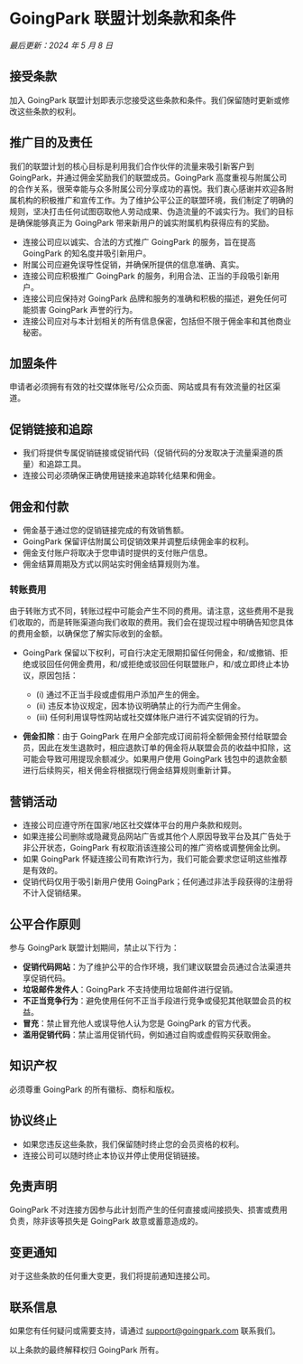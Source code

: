 # GoingPark 联盟计划条款和条件
*最后更新：2024 年 5 月 8 日*

## 接受条款
加入 GoingPark 联盟计划即表示您接受这些条款和条件。我们保留随时更新或修改这些条款的权利。

## 推广目的及责任
我们的联盟计划的核心目标是利用我们合作伙伴的流量来吸引新客户到 GoingPark，并通过佣金奖励我们的联盟成员。GoingPark 高度重视与附属公司的合作关系，很荣幸能与众多附属公司分享成功的喜悦。我们衷心感谢并欢迎各附属机构的积极推广和宣传工作。为了维护公平公正的联盟环境，我们制定了明确的规则，坚决打击任何试图窃取他人劳动成果、伪造流量的不诚实行为。我们的目标是确保能够真正为 GoingPark 带来新用户的诚实附属机构获得应有的奖励。

- 连接公司应以诚实、合法的方式推广 GoingPark 的服务，旨在提高 GoingPark 的知名度并吸引新用户。
- 附属公司应避免误导性促销，并确保所提供的信息准确、真实。
- 连接公司应积极推广 GoingPark 的服务，利用合法、正当的手段吸引新用户。
- 连接公司应保持对 GoingPark 品牌和服务的准确和积极的描述，避免任何可能损害 GoingPark 声誉的行为。
- 连接公司应对与本计划相关的所有信息保密，包括但不限于佣金率和其他商业秘密。

## 加盟条件
申请者必须拥有有效的社交媒体账号/公众页面、网站或具有有效流量的社区渠道。

## 促销链接和追踪
- 我们将提供专属促销链接或促销代码（促销代码的分发取决于流量渠道的质量）和追踪工具。
- 连接公司必须确保正确使用链接来追踪转化结果和佣金。

## 佣金和付款
- 佣金基于通过您的促销链接完成的有效销售额。
- GoingPark 保留评估附属公司促销效果并调整后续佣金率的权利。
- 佣金支付账户将取决于您申请时提供的支付账户信息。
- 佣金结算周期及方式以网站实时佣金结算规则为准。

### 转账费用
由于转账方式不同，转账过程中可能会产生不同的费用。请注意，这些费用不是我们收取的，而是转账渠道向我们收取的费用。我们会在提现过程中明确告知您具体的费用金额，以确保您了解实际收到的金额。

- GoingPark 保留以下权利，可自行决定无限期扣留任何佣金，和/或撤销、拒绝或驳回任何佣金费用，和/或拒绝或驳回任何联盟账户，和/或立即终止本协议，原因包括：
  - (i) 通过不正当手段或虚假用户添加产生的佣金。
  - (ii) 违反本协议规定，因本协议明确禁止的行为而产生佣金。
  - (iii) 任何利用误导性网站或社交媒体账户进行不诚实促销的行为。

- **佣金扣除**：由于 GoingPark 在用户全部完成订阅前将全额佣金预付给联盟会员，因此在发生退款时，相应退款订单的佣金将从联盟会员的收益中扣除，这可能会导致可用提现余额减少。如果用户使用 GoingPark 钱包中的退款金额进行后续购买，相关佣金将根据现行佣金结算规则重新计算。

## 营销活动
- 连接公司应遵守所在国家/地区社交媒体平台的用户条款和规则。
- 如果连接公司删除或隐藏竞品网站广告或其他个人原因导致平台及其广告处于非公开状态，GoingPark 有权取消该连接公司的推广资格或调整佣金比例。
- 如果 GoingPark 怀疑连接公司有欺诈行为，我们可能会要求您证明这些推荐是有效的。
- 促销代码仅用于吸引新用户使用 GoingPark；任何通过非法手段获得的注册将不计入促销结果。

## 公平合作原则
参与 GoingPark 联盟计划期间，禁止以下行为：

- **促销代码网站**：为了维护公平的合作环境，我们建议联盟会员通过合法渠道共享促销代码。
- **垃圾邮件发件人**：GoingPark 不支持使用垃圾邮件进行促销。
- **不正当竞争行为**：避免使用任何不正当手段进行竞争或侵犯其他联盟会员的权益。
- **冒充**：禁止冒充他人或误导他人认为您是 GoingPark 的官方代表。
- **滥用促销代码**：禁止滥用促销代码，例如通过自购或虚假购买获取佣金。

## 知识产权
必须尊重 GoingPark 的所有徽标、商标和版权。

## 协议终止
- 如果您违反这些条款，我们保留随时终止您的会员资格的权利。
- 连接公司可以随时终止本协议并停止使用促销链接。

## 免责声明
GoingPark 不对连接方因参与此计划而产生的任何直接或间接损失、损害或费用负责，除非该等损失是 GoingPark 故意或蓄意造成的。

## 变更通知
对于这些条款的任何重大变更，我们将提前通知连接公司。

## 联系信息
如果您有任何疑问或需要支持，请通过 [support@goingpark.com](mailto:support@goingpark.com) 联系我们。

以上条款的最终解释权归 GoingPark 所有。
